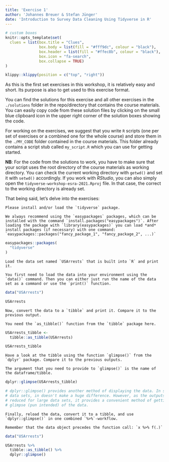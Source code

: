 ```yaml
---
title: 'Exercise 1'
author: 'Johannes Breuer & Stefan Jünger'
date: 'Introduction to Survey Data Cleaning Using Tidyverse in R'
---
```


```r
# custom boxes
knitr::opts_template$set(
  clues = list(box.title = "Clues",
               box.body = list(fill = "#fff9dc", colour = "black"),
               box.header = list(fill = "#ffec8b", colour = "black"),
               box.icon = "fa-search",
               box.collapse = TRUE)
)
```

```r
klippy::klippy(position = c("top", "right"))
```

As this is the first set exercises in this workshop, it is relatively easy and short. Its purpose is also to get used to this exercise format.

You can find the solutions for this exercise and all other exercises in the `./solutions` folder in the repo/directory that contains the course materials. You can easily copy code from these solution files by clicking on the small blue clipboard icon in the upper right corner of the solution boxes showing the code.

For working on the exercises, we suggest that you write `R` scripts (one per set of exercises or a combined one for the whole course) and store them in the `./MY_CODE` folder contained in the course materials. This folder already contains a script stub called `my_script.R` which you can use for getting started.

**NB**: For the code from the solutions to work, you have to make sure that your script uses the root directory of the course materials as working directory. You can check the current working directory with `getwd()` and set it with `setwd()` accordingly.
If you work with *RStudio*, you can also simply open the `tidyverse-workshop-esra-2021.Rproj` file. In that case, the correct to the working directory is already set.

That being said, let's delve into the exercises:

```block
Please install and/or load the `tidyverse` package.
```

```block
We always recommend using the `easypackages` packages, which can be installed with the command `install.packages("easypackages")`. After loading the package with `library(easypackages)` you can load *and* install packages (if necessary) with one command: `easypackages::packages("fancy_package_1", "fancy_package_2", ...)`
```

```r
easypackages::packages(
  "tidyverse"
)
```

```block
Load the data set named `USArrests` that is built into `R` and print it.
```

```block
You first need to load the data into your environment using the `data()` command. Then you can either just run the name of the data set as a command or use the `print()` function.
```

```r
data("USArrests")

USArrests
```

```block
Now, convert the data to a `tibble` and print it. Compare it to the previous output.
```

```block
You need the `as_tibble()` function from the `tibble` package here.
```

```r
USArrests_tibble <-
  tibble::as_tibble(USArrests)

USArrests_tibble
```

```block
Have a look at the tibble using the function `glimpse()` from the `dplyr` package. Compare it to the previous outputs. 
```

```block
The argument that you need to provide to `glimpse()` is the name of the dataframe/tibble. 
```

```r
dplyr::glimpse(USArrests_tibble)

# dplyr::glimpse() provides another method of displaying the data. In such small 
# data sets, in doesn't make a huge difference. However, as the outputs of tibbles are 
# reduced for large data sets, it provides a convenient method of getting a quick 
# glimpse (pun intended) of the data.
```

```block
Finally, reload the data, convert it to a tibble, and use `dplyr::glimpse()` in one combined `%>%`-workflow.
```

```block
Remember that the data object precedes the function call: `x %>% f(.)`
```

```r
data("USArrests")

USArrests %>% 
  tibble::as_tibble() %>% 
  dplyr::glimpse()
```



